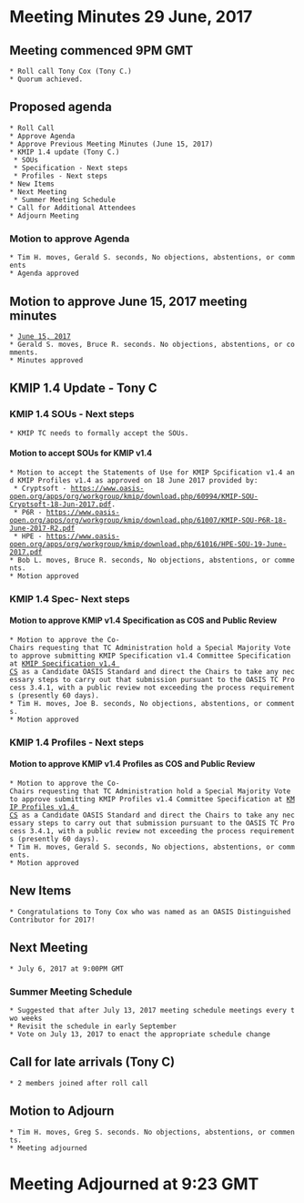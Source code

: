 = Meeting Minutes 29 June, 2017 =
== Meeting commenced 9PM GMT ==
 * Roll call Tony Cox (Tony C.)
 * Quorum achieved.

== Proposed agenda ==
 * Roll Call
 * Approve Agenda
 * Approve Previous Meeting Minutes (June 15, 2017)
 * KMIP 1.4 update (Tony C.) 
  * SOUs
  * Specification - Next steps
  * Profiles - Next steps
 * New Items
 * Next Meeting
  * Summer Meeting Schedule
 * Call for Additional Attendees 
 * Adjourn Meeting 

=== Motion to approve Agenda ===
 * Tim H. moves, Gerald S. seconds, No objections, abstentions, or comments
 * Agenda approved

== Motion to approve June 15, 2017 meeting minutes ==
 * [[MeetingMinutes/15Jun2017|June 15, 2017]]
 * Gerald S. moves, Bruce R. seconds. No objections, abstentions, or comments.
 * Minutes approved


== KMIP 1.4 Update - Tony C ==
=== KMIP 1.4 SOUs - Next steps ===
 * KMIP TC needs to formally accept the SOUs.

==== Motion to accept SOUs for KMIP v1.4 ====
 * Motion to accept the Statements of Use for KMIP Spcification v1.4 and KMIP Profiles v1.4 as approved on 18 June 2017 provided by: 
  * Cryptsoft - https://www.oasis-open.org/apps/org/workgroup/kmip/download.php/60994/KMIP-SOU-Cryptsoft-18-Jun-2017.pdf.
  * P6R - https://www.oasis-open.org/apps/org/workgroup/kmip/download.php/61007/KMIP-SOU-P6R-18-June-2017-R2.pdf 
  * HPE - https://www.oasis-open.org/apps/org/workgroup/kmip/download.php/61016/HPE-SOU-19-June-2017.pdf
 * Bob L. moves, Bruce R. seconds, No objections, abstentions, or comments.
 * Motion approved

=== KMIP 1.4 Spec- Next steps ===
==== Motion to approve KMIP v1.4 Specification as COS and Public Review ====
 * Motion to approve the Co-Chairs requesting that TC Administration hold a Special Majority Vote to approve submitting KMIP Specification v1.4 Committee Specification at [[http://docs.oasis-open.org/kmip/spec/v1.4/cs01/kmip-spec-v1.4-cs01.docx|KMIP Specification v1.4 CS]] as a Candidate OASIS Standard and direct the Chairs to take any necessary steps to carry out that submission pursuant to the OASIS TC Process 3.4.1, with a public review not exceeding the process requirements (presently 60 days).
 * Tim H. moves, Joe B. seconds, No objections, abstentions, or comments.
 * Motion approved

=== KMIP 1.4 Profiles - Next steps ===
==== Motion to approve KMIP v1.4 Profiles as COS and Public Review ====
 * Motion to approve the Co-Chairs requesting that TC Administration hold a Special Majority Vote to approve submitting KMIP Profiles v1.4 Committee Specification at [[http://docs.oasis-open.org/kmip/profiles/v1.4/cs01/kmip-profiles-v1.4-cs01.docx|KMIP Profiles v1.4 CS]] as a Candidate OASIS Standard and direct the Chairs to take any necessary steps to carry out that submission pursuant to the OASIS TC Process 3.4.1, with a public review not exceeding the process requirements (presently 60 days).
 * Tim H. moves, Gerald S. seconds, No objections, abstentions, or comments.
 * Motion approved

== New Items ==
 * Congratulations to Tony Cox who was named as an OASIS Distinguished Contributor for 2017!

== Next Meeting ==
 * July 6, 2017 at 9:00PM GMT
 
=== Summer Meeting Schedule ===
 * Suggested that after July 13, 2017 meeting schedule meetings every two weeks
 * Revisit the schedule in early September
 * Vote on July 13, 2017 to enact the appropriate schedule change

== Call for late arrivals (Tony C) ==
 * 2 members joined after roll call

== Motion to Adjourn ==
 * Tim H. moves, Greg S. seconds. No objections, abstentions, or comments.
 * Meeting adjourned
 
= Meeting Adjourned at 9:23 GMT =
